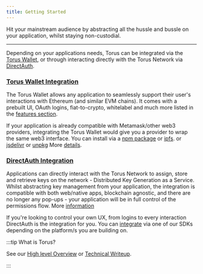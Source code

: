 ```yaml
---
title: Getting Started
---
```


Hit your mainstream audience by abstracting all the hussle and bussle on your
application, whilst staying non-custodial.

---

Depending on your applications needs, Torus can be integrated via the
[Torus Wallet](torus-wallet/quick-start), or through interacting directly with
the Torus Network via [DirectAuth](direct-auth/what-is-directauth).

### [Torus Wallet Integration](torus-wallet/quick-start)

The Torus Wallet allows any application to seamlessly support their user's
interactions with Ethereum \(and similar EVM chains\). It comes with a prebuilt
UI, OAuth logins, fiat-to-crypto, whitelabel and much more listed in the
[features section](torus-wallet/features/).

If your application is already compatible with Metamask/other web3 providers,
integrating the Torus Wallet would give you a provider to wrap the same web3
interface. You can install via a
[npm package](https://www.npmjs.com/package/@toruslabs/torus-embed) or
[ipfs](torus-wallet/quick-start.mdx#ipfs). or
[jsdelivr](https://cdn.jsdelivr.net/npm/@toruslabs/torus-embed) or
[unpkg](https://unpkg.com/@toruslabs/torus-embed) More
[details](torus-wallet/quick-start).

### [DirectAuth Integration](direct-auth/quick-start)

Applications can directly interact with the Torus Network to assign, store and
retrieve keys on the network - Distributed Key Generation as a Service. Whilst
abstracting key management from your application, the integration is compatible
with both web/native apps, blockchain agnostic, and there are no longer any
pop-ups - your application will be in full control of the permissions flow. More
[information](direct-auth/what-is-directauth)

If you're looking to control your own UX, from logins to every interaction
DirectAuth is the integration for you. You can
[integrate](direct-auth/integrating-directauth/) via one of our SDKs depending
on the platform/s you are building on.

:::tip What is Torus?

See our
[High level Overview](https://medium.com/toruslabs/what-distributed-key-generation-is-866adc79620)
or [Technical Writeup](how-torus-works/system-architecture).

:::
